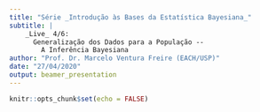 ```yaml
---
title: "Série _Introdução às Bases da Estatística Bayesiana_"
subtitle: |
    _Live_ 4/6: 
      Generalização dos Dados para a População -- 
        A Inferência Bayesiana
author: "Prof. Dr. Marcelo Ventura Freire (EACH/USP)"
date: "27/04/2020"
output: beamer_presentation
---
```


```r
knitr::opts_chunk$set(echo = FALSE)
```

## 
